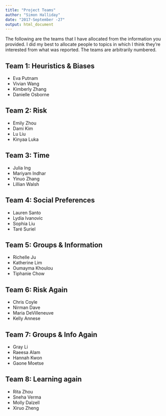 ```yaml
---
title: "Project Teams"
author: "Simon Halliday"
date: "2017-September -27"
output: html_document
---
```


The following are the teams that I have allocated from the information you provided. I did my best to allocate people to topics in which I think they're interested from what was reported. The teams are arbitrarily numbered. 

## Team 1: Heuristics & Biases

- Eva Putnam 
- Vivian Wang 
- Kimberly Zhang 
- Danielle Osborne 

## Team 2: Risk 

- Emily Zhou
- Dami Kim
- Lu Liu
- Kinyaa Luka

## Team 3: Time 

- Julia Ing
- Mariyam Indhar
- Yinuo Zhang 
- Lillian Walsh

## Team 4: Social Preferences

- Lauren Santo
- Lydia Ivanovic
- Sophia Liu
- Taré Suriel 

## Team 5: Groups & Information 

- Richelle Ju
- Katherine Lim 
- Oumayma Khoulou
- Tiphanie Chow 

## Team 6: Risk Again

- Chris Coyle 
- Nirman Dave
- Maria DeVilleneuve
- Kelly Annese

## Team 7:  Groups & Info Again

- Gray Li
- Raeesa Alam
- Hannah Kwon
- Gaone Moetse

## Team 8: Learning again

- Rita Zhou
- Sneha Verma 
- Molly Dalzell
- Xiruo Zheng 

